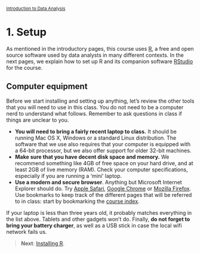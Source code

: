 <style>@import url(style.css);</style>
<small>[Introduction to Data Analysis](index.html)</small>

# 1. Setup

As mentioned in the introductory pages, this course uses [R](http://www.r-project.org/), a free and open source software used by data analysts in many different contexts. In the next pages, we explain how to set up R and its companion software [RStudio](http://www.rstudio.com/) for the course.

## Computer equipment

Before we start installing and setting up anything, let's review the other tools that you will need to use in this class. You do not need to be a computer nerd to understand what follows. Remember to ask questions in class if things are unclear to you.

- __You will need to bring a fairly recent laptop to class.__ It should be running Mac OS X, Windows or a standard Linux distribution. The software that we use also requires that your computer is equipped with a 64-bit processor, but we also offer support for older 32-bit machines.
- __Make sure that you have decent disk space and memory.__ We recommend something like 4GB of free space on your hard drive, and at least 2GB of live memory (RAM). Check your computer specifications, especially if you are running a 'mini' laptop.
- __Use a modern and secure browser__. Anything but Microsoft Internet Explorer should do. Try [Apple Safari](https://www.apple.com/safari/), [Google Chrome](http://www.google.com/chrome) or [Mozilla Firefox](https://www.mozilla.org/en-US/firefox/new/). Use bookmarks to keep track of the different pages that will be referred to in class: start by bookmarking the [course index](index.html).

If your laptop is less than three years old, it probably matches everything in the list above. Tablets and other gadgets won't do. Finally, __do not forget to bring your battery charger__, as well as a USB stick in case the local wifi network fails us.

> __Next__: [Installing R](011_r.html).
